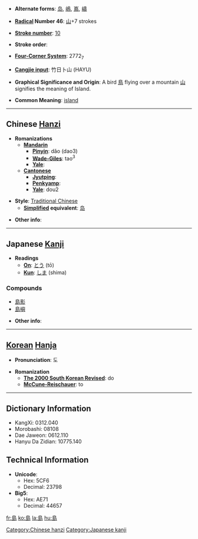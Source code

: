 * '''Alternate forms''': [[岛]], [[嶋]], [[嶌]], [[嶹]]

* '''[[Wiktionary:Chinese radical index| Radical]] Number 46''': [[Wiktionary:Chinese radical index 山|山]]+7 strokes

* '''[[Wiktionary:Chinese total strokes index|Stroke number]]''': [[Wiktionary:Chinese total strokes index 10|10]]

* '''Stroke order''': 

* '''[[Wiktionary:Chinese four corner index|Four-Corner System]]''': 2772<sub>7</sub>

* '''[[Wiktionary:Chinese Cangjie index|Cangjie input]]''': 竹日卜山 (HAYU)

* '''Graphical Significance and Origin''': A bird [[鳥]] flying over a mountain [[山]] signifies the meaning of Island.

* '''Common Meaning''': [[island]]

----

== Chinese [[Hanzi]] ==

* '''Romanizations'''
** '''[[Mandarin]]'''
*** '''[[Pinyin]]''': dǎo (dao3)
*** '''[[Wade-Giles]]''': tao<sup>3</sup>
*** '''[[Yale]]''': 
** '''[[Cantonese]]'''
*** '''[[Jyutping]]''':
*** '''[[Penkyamp]]''': 
*** '''[[Yale]]''': dou2

* '''Style''': [[Traditional Chinese]] 
** '''[[Simplified Chinese|Simplified]] equivalent''': [[岛]]

* '''Other info''': 

----

== Japanese [[Kanji]] ==

* '''Readings'''
** '''[[On]]''': [[とう]] (tō)
** '''[[Kun]]''': [[しま]] (shima)

===Compounds===
*[[島影]]
*[[島嶼]]

* '''Other info''':  

----

== [[Korean]] [[Hanja]] ==

* '''Pronunciation''': 도

* '''Romanization'''
** '''[[The 2000 South Korean Revised Romanization|The 2000 South Korean Revised]]''': do
** '''[[McCune-Reischauer]]''': to

----

== Dictionary Information ==

* KangXi: 0312.040
* Morobashi: 08108
* Dae Jaweon: 0612.110
* Hanyu Da Zidian: 10775.140

== Technical Information ==

* '''Unicode''':
** Hex: 5CF6
** Decimal: 23798
* '''Big5''':
** Hex: AE71
** Decimal: 44657

[[Category:Chinese hanzi]]
[[Category:Japanese kanji]]

[[fr:島]]
[[ko:島]]
[[la:島]]
[[hu:島]]